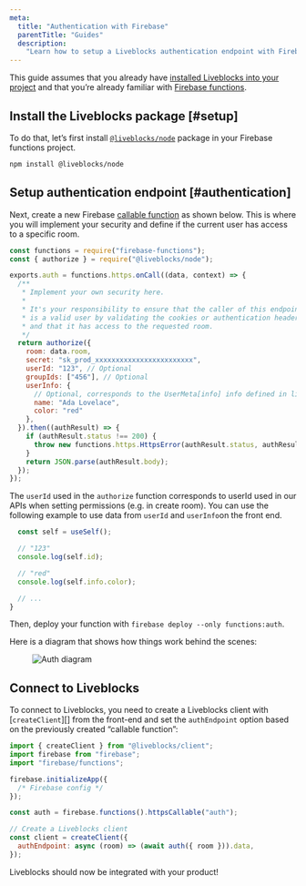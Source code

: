 ```yaml
---
meta:
  title: "Authentication with Firebase"
  parentTitle: "Guides"
  description:
    "Learn how to setup a Liveblocks authentication endpoint with Firebase"
---
```


This guide assumes that you already have
[installed Liveblocks into your project](/docs/get-started/javascript) and that
you’re already familiar with
[Firebase functions](https://firebase.google.com/docs/functions/get-started).

## Install the Liveblocks package [#setup]

To do that, let’s first install [`@liveblocks/node`][] package in your Firebase
functions project.

```bash
npm install @liveblocks/node
```

## Setup authentication endpoint [#authentication]

Next, create a new Firebase
[callable function](https://firebase.google.com/docs/functions/callable) as
shown below. This is where you will implement your security and define if the
current user has access to a specific room.

```js
const functions = require("firebase-functions");
const { authorize } = require("@liveblocks/node");

exports.auth = functions.https.onCall((data, context) => {
  /**
   * Implement your own security here.
   *
   * It's your responsibility to ensure that the caller of this endpoint
   * is a valid user by validating the cookies or authentication headers
   * and that it has access to the requested room.
   */
  return authorize({
    room: data.room,
    secret: "sk_prod_xxxxxxxxxxxxxxxxxxxxxxxx",
    userId: "123", // Optional
    groupIds: ["456"], // Optional
    userInfo: {
      // Optional, corresponds to the UserMeta[info] info defined in liveblocks.config.ts
      name: "Ada Lovelace",
      color: "red"
    },
  }).then((authResult) => {
    if (authResult.status !== 200) {
      throw new functions.https.HttpsError(authResult.status, authResult.body);
    }
    return JSON.parse(authResult.body);
  });
});
```

The `userId` used in the `authorize` function corresponds to userId used in our APIs when setting permissions (e.g. in create room).
You can use the following example to use data from `userId` and `userInfo`on the front end.
```ts
  const self = useSelf();

  // "123"
  console.log(self.id);

  // "red"
  console.log(self.info.color);

  // ...
}
```

Then, deploy your function with `firebase deploy --only functions:auth`.

Here is a diagram that shows how things work behind the scenes:

<Figure highlight={false}>
  <Image
    src="/images/docs/auth-diagram.svg"
    alt="Auth diagram"
    layout="responsive"
    width={730}
    height={504}
    quality={90}
  />
</Figure>

## Connect to Liveblocks

To connect to Liveblocks, you need to create a Liveblocks client with
[`createClient`][] from the front-end and set the `authEndpoint` option based on
the previously created “callable function”:

```js
import { createClient } from "@liveblocks/client";
import firebase from "firebase";
import "firebase/functions";

firebase.initializeApp({
  /* Firebase config */
});

const auth = firebase.functions().httpsCallable("auth");

// Create a Liveblocks client
const client = createClient({
  authEndpoint: async (room) => (await auth({ room })).data,
});
```

Liveblocks should now be integrated with your product!

[`@liveblocks/node`]: /docs/api-reference/liveblocks-node
